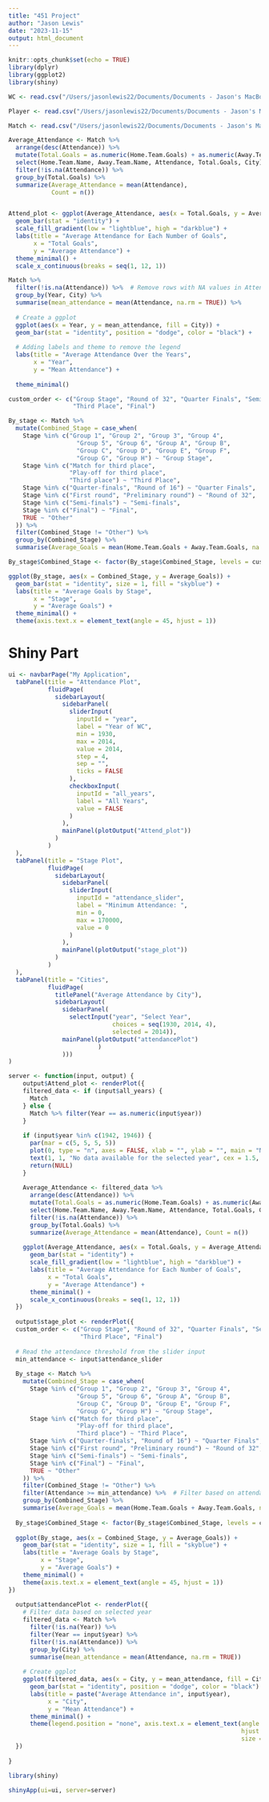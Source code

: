```yaml
---
title: "451 Project"
author: "Jason Lewis"
date: "2023-11-15"
output: html_document
---
```


```r
knitr::opts_chunk$set(echo = TRUE)
library(dplyr)
library(ggplot2)
library(shiny)

```


```r
WC <- read.csv("/Users/jasonlewis22/Documents/Documents - Jason's MacBook Pro/College Work/Autumn 23/451 Files/WorldCups.csv")

Player <- read.csv("/Users/jasonlewis22/Documents/Documents - Jason's MacBook Pro/College Work/Autumn 23/451 Files/WorldCupPlayers.csv")

Match <- read.csv("/Users/jasonlewis22/Documents/Documents - Jason's MacBook Pro/College Work/Autumn 23/451 Files/WorldCupMatches.csv")
```


```r
Average_Attendance <- Match %>%
  arrange(desc(Attendance)) %>%
  mutate(Total.Goals = as.numeric(Home.Team.Goals) + as.numeric(Away.Team.Goals)) %>%
  select(Home.Team.Name, Away.Team.Name, Attendance, Total.Goals, City) %>%
  filter(!is.na(Attendance)) %>%
  group_by(Total.Goals) %>%
  summarize(Average_Attendance = mean(Attendance),
            Count = n())


Attend_plot <- ggplot(Average_Attendance, aes(x = Total.Goals, y = Average_Attendance, fill = Count)) +
  geom_bar(stat = "identity") +
  scale_fill_gradient(low = "lightblue", high = "darkblue") +
  labs(title = "Average Attendance for Each Number of Goals",
       x = "Total Goals",
       y = "Average Attendance") +
  theme_minimal() +
  scale_x_continuous(breaks = seq(1, 12, 1))
```


```r

Match %>%
  filter(!is.na(Attendance)) %>%  # Remove rows with NA values in Attendance
  group_by(Year, City) %>%
  summarise(mean_attendance = mean(Attendance, na.rm = TRUE)) %>%
  
  # Create a ggplot
  ggplot(aes(x = Year, y = mean_attendance, fill = City)) +
  geom_bar(stat = "identity", position = "dodge", color = "black") +
  
  # Adding labels and theme to remove the legend
  labs(title = "Average Attendance Over the Years",
       x = "Year",
       y = "Mean Attendance") +
  
  theme_minimal()


```



```r
custom_order <- c("Group Stage", "Round of 32", "Quarter Finals", "Semi-finals", 
                  "Third Place", "Final")

By_stage <- Match %>% 
  mutate(Combined_Stage = case_when(
    Stage %in% c("Group 1", "Group 2", "Group 3", "Group 4", 
                   "Group 5", "Group 6", "Group A", "Group B", 
                   "Group C", "Group D", "Group E", "Group F", 
                   "Group G", "Group H") ~ "Group Stage",
    Stage %in% c("Match for third place", 
                 "Play-off for third place",
                 "Third place") ~ "Third Place",
    Stage %in% c("Quarter-finals", "Round of 16") ~ "Quarter Finals",
    Stage %in% c("First round", "Preliminary round") ~ "Round of 32",
    Stage %in% c("Semi-finals") ~ "Semi-finals",
    Stage %in% c("Final") ~ "Final",
    TRUE ~ "Other"
  )) %>%
  filter(Combined_Stage != "Other") %>%
  group_by(Combined_Stage) %>%
  summarise(Average_Goals = mean(Home.Team.Goals + Away.Team.Goals, na.rm = TRUE))

By_stage$Combined_Stage <- factor(By_stage$Combined_Stage, levels = custom_order)

ggplot(By_stage, aes(x = Combined_Stage, y = Average_Goals)) +
  geom_bar(stat = "identity", size = 1, fill = "skyblue") +
  labs(title = "Average Goals by Stage",
       x = "Stage",
       y = "Average Goals") +
  theme_minimal() + 
  theme(axis.text.x = element_text(angle = 45, hjust = 1))


```





# Shiny Part

```r
ui <- navbarPage("My Application",
  tabPanel(title = "Attendance Plot",
           fluidPage(
             sidebarLayout(
               sidebarPanel(
                 sliderInput(
                   inputId = "year",
                   label = "Year of WC",
                   min = 1930,
                   max = 2014,
                   value = 2014,
                   step = 4,
                   sep = "",
                   ticks = FALSE
                 ),
                 checkboxInput(
                   inputId = "all_years",
                   label = "All Years",
                   value = FALSE
                 )
               ), 
               mainPanel(plotOutput("Attend_plot"))
             )
           )
  ),
  tabPanel(title = "Stage Plot",
           fluidPage(
             sidebarLayout(
               sidebarPanel(
                 sliderInput(
                   inputId = "attendance_slider",
                   label = "Minimum Attendance: ",
                   min = 0,
                   max = 170000,
                   value = 0
                 )
               ),
               mainPanel(plotOutput("stage_plot"))
             )
           )
  ),
  tabPanel(title = "Cities",
           fluidPage(
             titlePanel("Average Attendance by City"),
             sidebarLayout(
               sidebarPanel(
                 selectInput("year", "Select Year", 
                             choices = seq(1930, 2014, 4), 
                             selected = 2014)),
               mainPanel(plotOutput("attendancePlot")
                         )
               )))
)


```


```r
server <- function(input, output) {
    output$Attend_plot <- renderPlot({
    filtered_data <- if (input$all_years) {
      Match 
    } else {
      Match %>% filter(Year == as.numeric(input$year))
    }
    
    if (input$year %in% c(1942, 1946)) {
      par(mar = c(5, 5, 5, 5))
      plot(0, type = "n", axes = FALSE, xlab = "", ylab = "", main = "No Data Available")
      text(1, 1, "No data available for the selected year", cex = 1.5, col = "red", font = 2)
      return(NULL)
    }
    
    Average_Attendance <- filtered_data %>%
      arrange(desc(Attendance)) %>%
      mutate(Total.Goals = as.numeric(Home.Team.Goals) + as.numeric(Away.Team.Goals)) %>%
      select(Home.Team.Name, Away.Team.Name, Attendance, Total.Goals, City) %>%
      filter(!is.na(Attendance)) %>%
      group_by(Total.Goals) %>%
      summarize(Average_Attendance = mean(Attendance), Count = n())
    
    ggplot(Average_Attendance, aes(x = Total.Goals, y = Average_Attendance, fill = Count)) +
      geom_bar(stat = "identity") +
      scale_fill_gradient(low = "lightblue", high = "darkblue") +
      labs(title = "Average Attendance for Each Number of Goals",
           x = "Total Goals",
           y = "Average Attendance") +
      theme_minimal() +
      scale_x_continuous(breaks = seq(1, 12, 1))
  })
    
  output$stage_plot <- renderPlot({
  custom_order <- c("Group Stage", "Round of 32", "Quarter Finals", "Semi-finals", 
                    "Third Place", "Final")
  
  # Read the attendance threshold from the slider input
  min_attendance <- input$attendance_slider
  
  By_stage <- Match %>% 
    mutate(Combined_Stage = case_when(
      Stage %in% c("Group 1", "Group 2", "Group 3", "Group 4", 
                   "Group 5", "Group 6", "Group A", "Group B", 
                   "Group C", "Group D", "Group E", "Group F", 
                   "Group G", "Group H") ~ "Group Stage",
      Stage %in% c("Match for third place", 
                   "Play-off for third place",
                   "Third place") ~ "Third Place",
      Stage %in% c("Quarter-finals", "Round of 16") ~ "Quarter Finals",
      Stage %in% c("First round", "Preliminary round") ~ "Round of 32",
      Stage %in% c("Semi-finals") ~ "Semi-finals",
      Stage %in% c("Final") ~ "Final",
      TRUE ~ "Other"
    )) %>%
    filter(Combined_Stage != "Other") %>%
    filter(Attendance >= min_attendance) %>%  # Filter based on attendance threshold
    group_by(Combined_Stage) %>%
    summarise(Average_Goals = mean(Home.Team.Goals + Away.Team.Goals, na.rm = TRUE))
  
  By_stage$Combined_Stage <- factor(By_stage$Combined_Stage, levels = custom_order)
  
  ggplot(By_stage, aes(x = Combined_Stage, y = Average_Goals)) +
    geom_bar(stat = "identity", size = 1, fill = "skyblue") +
    labs(title = "Average Goals by Stage",
         x = "Stage",
         y = "Average Goals") +
    theme_minimal() + 
    theme(axis.text.x = element_text(angle = 45, hjust = 1))
})
  
  output$attendancePlot <- renderPlot({
    # Filter data based on selected year
    filtered_data <- Match %>%
      filter(!is.na(Year)) %>%
      filter(Year == input$year) %>%
      filter(!is.na(Attendance)) %>%
      group_by(City) %>%
      summarise(mean_attendance = mean(Attendance, na.rm = TRUE))
    
    # Create ggplot
    ggplot(filtered_data, aes(x = City, y = mean_attendance, fill = City)) +
      geom_bar(stat = "identity", position = "dodge", color = "black") +
      labs(title = paste("Average Attendance in", input$year),
           x = "City",
           y = "Mean Attendance") +
      theme_minimal() +
      theme(legend.position = "none", axis.text.x = element_text(angle = 45, 
                                                                 hjust = 1,
                                                                 size = 10))
  })
  
}

```

```r
library(shiny)

shinyApp(ui=ui, server=server)

```




